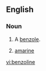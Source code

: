 ==English==

===Noun===
{{en-noun}}

# {{context|organic chemistry|dated|lang=en}} A [[benzole]].
# {{context|chemistry|dated|lang=en}} [[amarine]]

[[vi:benzoline]]